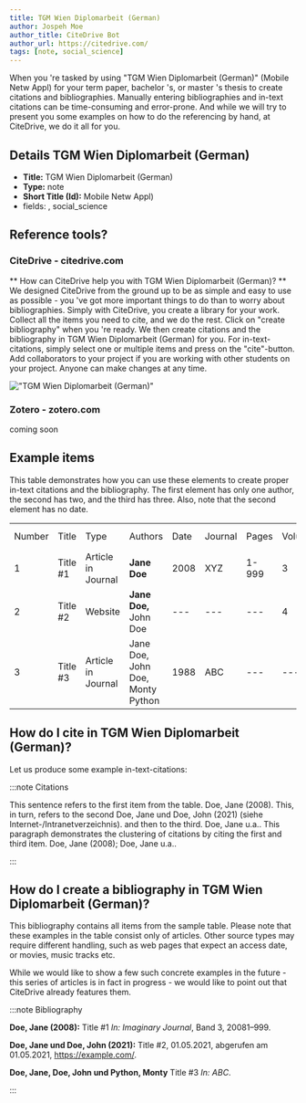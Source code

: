 ```yaml
---
title: TGM Wien Diplomarbeit (German)
author: Jospeh Moe
author_title: CiteDrive Bot
author_url: https://citedrive.com/
tags: [note, social_science]
---
```


When you 're tasked by using "TGM Wien Diplomarbeit (German)" (Mobile Netw Appl) for your term paper, bachelor 's, or master 's thesis to create citations and bibliographies.
Manually entering bibliographies and in-text citations can be time-consuming and error-prone. And while we will try to present you some examples on how to do the referencing by hand, at CiteDrive, we do it all for you.

## Details  TGM Wien Diplomarbeit (German)
* **Title:** TGM Wien Diplomarbeit (German)
* **Type:** note
* **Short Title (Id):** Mobile Netw Appl)
* fields: , social_science

## Reference tools?
### CiteDrive - citedrive.com
** How can CiteDrive help you with TGM Wien Diplomarbeit (German)? **
We designed CiteDrive from the ground up to be as simple and easy to use as possible - you 've got more important things to do than to worry about bibliographies. Simply with CiteDrive, you create a library for your work. Collect all the items you need to cite, and we do the rest. Click on "create bibliography" when you 're ready. We then create citations and the bibliography in TGM Wien Diplomarbeit (German) for you. For in-text-citations, simply select one or multiple items and press on the "cite"-button. Add collaborators to your project if you are working with other students on your project. Anyone can make changes at any time.


!["TGM Wien Diplomarbeit (German)"](images/tgm-wien-diplomarbeit-german.svg "Choose TGM Wien Diplomarbeit (German) in the CiteDrive App")

### Zotero - zotero.com

coming soon

## Example items

This table demonstrates how you can use these elements to create proper in-text citations and the bibliography. The first element has only one author, the second has two, and the third has three. Also, note that the second element has no date.


<table>
  <tr>
   <td>Number
   </td>
   <td>Title
   </td>
   <td>Type
   </td>
   <td>Authors
   </td>
   <td>Date
   </td>
   <td>Journal
   </td>
   <td>Pages
   </td>
   <td>Volume
   </td>
   <td>Issue
   </td>
   <td>Access Date
   </td>
  </tr>
  <tr>
   <td>1
   </td>
   <td>Title #1
   </td>
   <td>Article in Journal
   </td>
   <td><strong>Jane Doe</strong>
   </td>
   <td>2008
   </td>
   <td>XYZ
   </td>
   <td>1-999
   </td>
   <td>3
   </td>
   <td>2
   </td>
   <td>--
   </td>
  </tr>
  <tr>
   <td>
2
   </td>
   <td>Title #2
   </td>
   <td>Website
   </td>
   <td><strong>Jane Doe, </strong>John Doe
   </td>
   <td>---
   </td>
   <td>---
   </td>
   <td>---
   </td>
   <td>4
   </td>
   <td>---
   </td>
   <td>2020-05-01
   </td>
  </tr>
  <tr>
   <td>3
   </td>
   <td>Title #3
   </td>
   <td>Article in Journal
   </td>
   <td>Jane Doe, John Doe, Monty Python
   </td>
   <td>1988
   </td>
   <td>ABC
   </td>
   <td>---
   </td>
   <td>---
   </td>
   <td>16
   </td>
   <td>---
   </td>
  </tr>
</table>



## How do I cite in  TGM Wien Diplomarbeit (German)?

Let us produce some example in-text-citations:

:::note Citations


This sentence refers to the first item from the table. Doe, Jane (2008). This, in turn, refers to the second Doe, Jane und Doe, John  (2021) (siehe Internet-/Intranetverzeichnis).
and then to the third.  Doe, Jane u.a..
This paragraph demonstrates the clustering of citations by citing the first and third item. Doe, Jane (2008); Doe, Jane u.a..

:::

## How do I create a bibliography in TGM Wien Diplomarbeit (German)?

This bibliography contains all items from the sample table. Please note that these examples in the table consist only of articles. Other source types may require different handling, such as web pages that expect an access date, or movies, music tracks etc.

While we would like to show a few such concrete examples in the future - this series of articles is in fact in progress - we would like to point out that CiteDrive already features them.

:::note Bibliography

<b>Doe, Jane (<b>2008</b>):</b> Title #1<i> In: </i><i>Imaginary Journal</i>, Band 3, 20081–999.

<b>Doe, Jane und Doe, John  (<b>2021</b>):</b> Title #2, 01.05.2021, abgerufen am 01.05.2021, https://example.com/.

<b>Doe, Jane, Doe, John und Python, Monty</b> Title #3<i> In: </i><i>ABC</i>.



:::


        